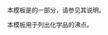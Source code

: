 {{Documentation subpage}}
{{Esoteric}}
本模板是{{tl|Chembox}}的一部分，请参见其说明。

本模板用于列出化学品的沸点。

<includeonly>
[[Category:化学信息框模板|{{PAGENAME}}]]
</includeonly>
